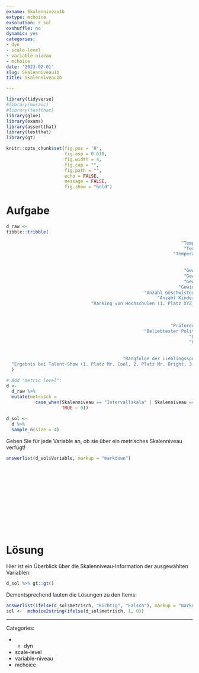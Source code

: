 ```yaml
---
exname: Skalenniveau1b
extype: mchoice
exsolution: r sol
exshuffle: no
dynamic: yes
categories:
- dyn
- scale-level
- variable-niveau
- mchoice
date: '2023-02-01'
slug: Skalenniveau1b
title: Skalenniveau1b

---
```





```r
library(tidyverse)
#library(mosaic)
#library(testthat)
library(glue)
library(exams)
library(assertthat)
library(testthat)
library(gt)
```


```r
knitr::opts_chunk$set(fig.pos = 'H',
                      fig.asp = 0.618,
                      fig.width = 4,
                      fig.cap = "", 
                      fig.path = "",
                      echo = FALSE,
                      message = FALSE,
                      fig.show = "hold")
```







# Aufgabe



```r
d_raw <- 
tibble::tribble(
                                                                                ~Variable,     ~Skalenniveau, ~Nominalniveau, ~Ordinalniveau, ~Intervallniveau, ~Verhältnisniveau, ~stetig, ~diskret,
                                                                  "Temperatur in Celcius",  "Intervallskala",             0L,             0L,               1L,                0L,      1L,       0L,
                                                                   "Temperatur in Kelvin", "Verhältnisskala",             0L,             0L,               0L,                1L,      1L,       0L,
                                                               "Temperatur in Fahrenheit", "Verhältnisskala",             0L,             0L,               1L,                0L,      1L,       0L,
                                                                                  "Alter", "Verhältnisskala",             0L,             0L,               0L,                1L,      1L,       0L,
                                                                             "Schuhgröße", "Verhältnisskala",             0L,             0L,               0L,                1L,      1L,       0L,
                                                                   "Gewicht einer Person", "Verhältnisskala",             0L,             0L,               0L,                1L,      1L,       0L,
                                                                   "Gewicht eines Tieres", "Verhältnisskala",             0L,             0L,               0L,                1L,      1L,       0L,
                                                                   "Gewicht eines Buches", "Verhältnisskala",             0L,             0L,               0L,                1L,      1L,       0L,
                                                                 "Gewicht einer Maschine", "Verhältnisskala",             0L,             0L,               0L,                1L,      1L,       0L,
                                                    "Anzahl Geschwister in einer Familie", "Verhältnisskala",             0L,             0L,               0L,                1L,      0L,       1L,
                                                         "Anzahl Kinder in einer Familie", "Verhältnisskala",             0L,             0L,               0L,                1L,      0L,       1L,
                                "Ranking von Hochschulen (1. Platz XYZ, 2. Platz ABC, …)",    "Ordinalskala",             0L,             1L,               0L,                0L,      0L,       0L,
                                                                                     "IQ",  "Intervallskala",             0L,             0L,               1L,                0L,      1L,       0L,
                                                                             "Augenfarbe",    "Nominalskala",             1L,             0L,               0L,                0L,      0L,       0L,
                                                                              "Haarfarbe",    "Nominalskala",             1L,             0L,               0L,                0L,      0L,       0L,
                                                              "Präferenz für eine Partei",    "Nominalskala",             1L,             0L,               0L,                0L,      0L,       0L,
                                                    "Beliebtester Politiker einer Person",    "Nominalskala",             1L,             0L,               0L,                0L,      0L,       0L,
                                                                     "Umsatz einer Firma", "Verhältnisskala",             0L,             0L,               0L,                1L,      1L,       0L,
                                                                     "Gewinn einer Firma", "Verhältnisskala",             0L,             0L,               0L,                1L,      1L,       0L,
                                                                             "Geschlecht",    "Nominalskala",             1L,             0L,               0L,                0L,      0L,       0L,
                                                                           "Nationalität",    "Nominalskala",             1L,             0L,               0L,                0L,      0L,       0L,
                                            "Rangfolge der Lieblingsspeisen einer Person",    "Ordinalskala",             0L,             1L,               0L,                0L,      0L,       0L,
  "Ergebnis bei Talent-Show (1. Platz Mr. Cool, 2. Platz Mr. Bright, 3. Platz Mr. Right)",    "Ordinalskala",             0L,             1L,               0L,                0L,      0L,       0L
  )


```



```r
# Add "metric level":
d <-
  d_raw %>% 
  mutate(metrisch =
           case_when(Skalenniveau == "Intervallskala" | Skalenniveau == "Verhältnisskala" ~ 1,
                     TRUE ~ 0))
```





```r
d_sol <- 
  d %>% 
  sample_n(size = 4)
```

Geben Sie für jede Variable an, ob sie über ein metrisches Skalenniveau verfügt!


```r
answerlist(d_sol$Variable, markup = "markdown")
```


</br>
</br>
</br>
</br>
</br>
</br>
</br>
</br>
</br>
</br>

# Lösung

Hier ist ein Überblick über die Skalenniveau-Information der ausgewählten Variablen:

```r
d_sol %>% gt::gt()
```






Dementsprechend lauten die Lösungen zu den Items:


```r
answerlist(ifelse(d_sol$metrisch, "Richtig", "Falsch"), markup = "markdown")
sol <-  mchoice2string(ifelse(d_sol$metrisch, 1, 0))
```




---

Categories: 

- - dyn
- scale-level
- variable-niveau
- mchoice

